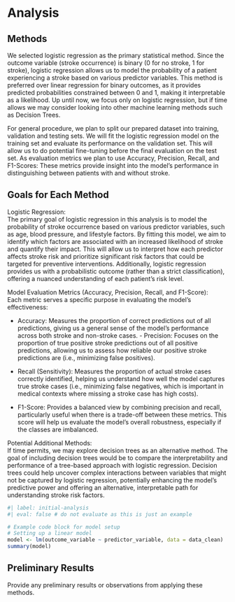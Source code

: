 # Analysis

## Methods

We selected logistic regression as the primary statistical method. Since the outcome variable (stroke occurrence) is binary (0 for no stroke, 1 for stroke), logistic regression allows us to model the probability of a patient experiencing a stroke based on various predictor variables. This method is preferred over linear regression for binary outcomes, as it provides predicted probabilities constrained between 0 and 1, making it interpretable as a likelihood. Up until now, we focus only on logistic regression, but if time allows we may consider looking into other machine learning methods such as Decision Trees.

For general procedure, we plan to split our prepared dataset into training, validation and testing sets. We will fit the logistic regression model on the training set and evaluate its performance on the validation set. This will allow us to do potential fine-tuning before the final evaluation on the test set. As evaluation metrics we plan to use Accuracy, Precision, Recall, and F1-Scores: These metrics provide insight into the model’s performance in distinguishing between patients with and without stroke.

## Goals for Each Method

Logistic Regression: \
The primary goal of logistic regression in this analysis is to model the probability of stroke occurrence based on various predictor variables, such as age, blood pressure, and lifestyle factors. By fitting this model, we aim to identify which factors are associated with an increased likelihood of stroke and quantify their impact. This will allow us to interpret how each predictor affects stroke risk and prioritize significant risk factors that could be targeted for preventive interventions. Additionally, logistic regression provides us with a probabilistic outcome (rather than a strict classification), offering a nuanced understanding of each patient's risk level.

Model Evaluation Metrics (Accuracy, Precision, Recall, and F1-Score): \
Each metric serves a specific purpose in evaluating the model's effectiveness:

-   Accuracy: Measures the proportion of correct predictions out of all predictions, giving us a general sense of the model’s performance across both stroke and non-stroke cases. - Precision: Focuses on the proportion of true positive stroke predictions out of all positive predictions, allowing us to assess how reliable our positive stroke predictions are (i.e., minimizing false positives).

-   Recall (Sensitivity): Measures the proportion of actual stroke cases correctly identified, helping us understand how well the model captures true stroke cases (i.e., minimizing false negatives, which is important in medical contexts where missing a stroke case has high costs).

-   F1-Score: Provides a balanced view by combining precision and recall, particularly useful when there is a trade-off between these metrics. This score will help us evaluate the model's overall robustness, especially if the classes are imbalanced.

Potential Additional Methods: \
If time permits, we may explore decision trees as an alternative method. The goal of including decision trees would be to compare the interpretability and performance of a tree-based approach with logistic regression. Decision trees could help uncover complex interactions between variables that might not be captured by logistic regression, potentially enhancing the model’s predictive power and offering an alternative, interpretable path for understanding stroke risk factors.

```r
#| label: initial-analysis
#| eval: false # do not evaluate as this is just an example

# Example code block for model setup
# Setting up a linear model
model <- lm(outcome_variable ~ predictor_variable, data = data_clean)
summary(model)
```

## Preliminary Results

Provide any preliminary results or observations from applying these methods.

